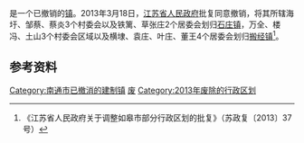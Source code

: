{{中国乡级行政区|32/06/82/115/000}}

'''{{PAGENAMEBASE}}'''是{{PRC admin/fullname|32/06/82}}一个已撤销的[[行政建制镇|镇]]。2013年3月18日，[[江苏省人民政府|江苏省人民政府]]批复同意撤销{{PAGENAMEBASE}}，将其所辖海圩、邹蔡、蔡炎3个村委会以及铁篱、草张庄2个居委会划归[[石庄镇_(如皋市)|石庄镇]]，万全、楼冯、土山3个村委会区域以及横埭、袁庄、叶庄、董王4个居委会划归[[搬经镇|搬经镇]]<ref>《江苏省人民政府关于调整如皋市部分行政区划的批复》（苏政复〔2013〕37号）</ref>。

== 参考资料 ==
{{reflist}}

{{江苏行政区划小作品}}
[[Category:南通市已撤消的建制镇|Category:南通市已撤消的建制镇]]
[[Category:如皋市行政区划|废]]
[[Category:2013年废除的行政区划|Category:2013年废除的行政区划]]